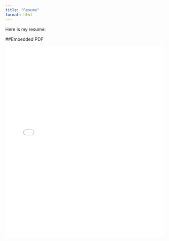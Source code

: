 ```yaml
---
title: "Resume"
format: html
---
```

Here is my resume:

##Embedded PDF

<embed src="/docs/functionalexample.pdf" type="application/pdf" width="100%" height="600px">